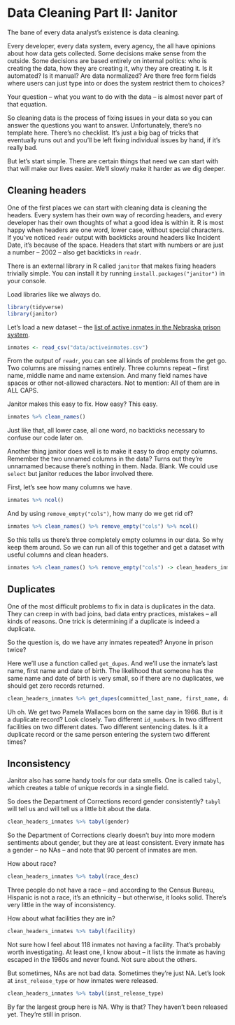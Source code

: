 # Data Cleaning Part II: Janitor

The bane of every data analyst's existence is data cleaning. 

Every developer, every data system, every agency, the all have opinions about how data gets collected. Some decisions make sense from the outside. Some decisions are based entirely on internal poltics: who is creating the data, how they are creating it, why they are creating it. Is it automated? Is it manual? Are data normalized? Are there free form fields where users can just type into or does the system restrict them to choices? 

Your question -- what you want to do with the data -- is almost never part of that equation. 

So cleaning data is the process of fixing issues in your data so you can answer the questions you want to answer. Unfortunately, there's no template here. There's no checklist. It's just a big bag of tricks that eventually runs out and you'll be left fixing individual issues by hand, if it's really bad.

But let's start simple. There are certain things that need we can start with that will make our lives easier. We'll slowly make it harder as we dig deeper.

## Cleaning headers

One of the first places we can start with cleaning data is cleaning the headers. Every system has their own way of recording headers, and every developer has their own thoughts of what a good idea is within it. R is most happy when headers are one word, lower case, without special characters. If you've noticed `readr`  output with backticks around headers like Incident Date, it's because of the space. Headers that start with numbers or are just a number -- 2002 -- also get backticks in `readr`. 

There is an external library in R called `janitor` that makes fixing headers trivially simple. You can install it by running `install.packages("janitor")` in your console. 

Load libraries like we always do.

```r
library(tidyverse)
library(janitor)
```

Let's load a new dataset -- the [list of active inmates in the Nebraska prison system](https://unl.box.com/s/wlurwk2ks880x65ao0l67k8pmjk04gy2). 

```r
inmates <- read_csv("data/activeinmates.csv")
```

From the output of `readr`, you can see all kinds of problems from the get go. Two columns are missing names entirely. Three columns repeat -- first name, middle name and name extension. And many field names have spaces or other not-allowed characters. Not to mention: All of them are in ALL CAPS.

Janitor makes this easy to fix. How easy? This easy. 

```r
inmates %>% clean_names()
```

Just like that, all lower case, all one word, no backticks necessary to confuse our code later on. 

Another thing janitor does well is to make it easy to drop empty columns. Remember the two unnamed columns in the data? Turns out they're unnamamed because there's nothing in them. Nada. Blank. We could use `select` but janitor reduces the labor involved there.

First, let's see how many columns we have. 

```r
inmates %>% ncol()
```

And by using `remove_empty("cols")`, how many do we get rid of?

```r
inmates %>% clean_names() %>% remove_empty("cols") %>% ncol()
```

So this tells us there's three completely empty columns in our data. So why keep them around. 
So we can run all of this together and get a dataset with useful columns and clean headers.

```r
inmates %>% clean_names() %>% remove_empty("cols") -> clean_headers_inmates
```

## Duplicates

One of the most difficult problems to fix in data is duplicates in the data. They can creep  in with bad joins, bad data entry practices, mistakes -- all kinds of reasons. One trick is determining if a duplicate is indeed a duplicate. 

So the question is, do we have any inmates repeated? Anyone in prison twice? 

Here we'll use a function called `get_dupes`. And we'll use the inmate's last name, first name and date of birth. The likelihood that someone has the same name and date of birth is very small, so if there are no duplicates, we should get zero records returned. 

```r
clean_headers_inmates %>% get_dupes(committed_last_name, first_name, date_of_birth)
```

Uh oh. We get two Pamela Wallaces born on the same day in 1966. But is it a duplicate record? Look closely. Two different `id_number`s. In two different facilities on two different dates. Two different sentencing dates. Is it a duplicate record or the same person entering the system two different times?  

## Inconsistency

Janitor also has some handy tools for our data smells. One is called `tabyl`, which creates a table of unique records in a single field. 

So does the Department of Corrections record gender consistently? `tabyl` will tell us and will tell us a little bit about the data.

```r
clean_headers_inmates %>% tabyl(gender)
```

So the Department of Corrections clearly doesn't buy into more modern sentiments about gender, but they are at least consistent. Every inmate has a gender -- no NAs -- and note that 90 percent of inmates are men. 

How about race? 

```r
clean_headers_inmates %>% tabyl(race_desc)
```

Three people do not have a race -- and according to the Census Bureau, Hispanic is not a race, it's an ethnicity  -- but otherwise, it looks solid. There's very little in the way of inconsistency. 

How about what facilities they are in? 

```r
clean_headers_inmates %>% tabyl(facility)
```

Not sure how I feel about 118 inmates not having a facility. That's probably worth investigating. At least one, I know about -- it lists the inmate as having escaped in the 1960s and never found. Not sure about the others. 

But sometimes, NAs are not bad data. Sometimes they're just NA. Let's look at `inst_release_type` or how inmates were released. 

```r
clean_headers_inmates %>% tabyl(inst_release_type)
```

By far the largest group here is NA. Why is that? They haven't been released yet. They're still in prison.
